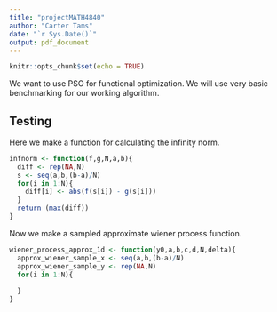 ```yaml
---
title: "projectMATH4840"
author: "Carter Tams"
date: "`r Sys.Date()`"
output: pdf_document
---
```


```r
knitr::opts_chunk$set(echo = TRUE)
```

We want to use PSO for functional optimization. We will use very basic benchmarking for our working algorithm.

## Testing 

Here we make a function for calculating the infinity norm.

```r
infnorm <- function(f,g,N,a,b){
  diff <- rep(NA,N)
  s <- seq(a,b,(b-a)/N)
  for(i in 1:N){
    diff[i] <- abs(f(s[i]) - g(s[i]))
  }
  return (max(diff))
}

```

Now we make a sampled approximate wiener process function.

```r

wiener_process_approx_1d <- function(y0,a,b,c,d,N,delta){
  approx_wiener_sample_x <- seq(a,b,(b-a)/N)
  approx_wiener_sample_y <- rep(NA,N)
  for(i in 1:N){
    
  }
}

```

